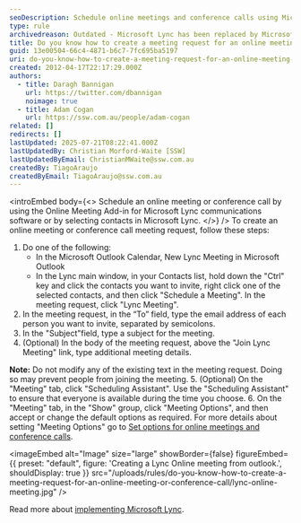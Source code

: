```yaml
---
seoDescription: Schedule online meetings and conference calls using Microsoft Lync or Outlook with ease.
type: rule
archivedreason: Outdated - Microsoft Lync has been replaced by Microsoft Teams. See https://www.ssw.com.au/rules/rules-to-better-microsoft-teams/
title: Do you know how to create a meeting request for an online meeting or conference call?
guid: 13e00504-66c4-4871-b6c7-7fc695ba5197
uri: do-you-know-how-to-create-a-meeting-request-for-an-online-meeting-or-conference-call
created: 2012-04-17T22:17:29.000Z
authors:
  - title: Daragh Bannigan
    url: https://twitter.com/dbannigan
    noimage: true
  - title: Adam Cogan
    url: https://ssw.com.au/people/adam-cogan
related: []
redirects: []
lastUpdated: 2025-07-21T08:22:41.000Z
lastUpdatedBy: Christian Morford-Waite [SSW]
lastUpdatedByEmail: ChristianMWaite@ssw.com.au
createdBy: TiagoAraujo
createdByEmail: TiagoAraujo@ssw.com.au
---
```


<introEmbed
  body={<>
Schedule an online meeting or conference call by using the Online Meeting Add-in for Microsoft Lync communications software or by selecting contacts in Microsoft Lync.
  </>}
/>
To create an online meeting or conference call meeting request, follow these steps:

1. Do one of the following:
   * In the Microsoft Outlook Calendar, New Lync Meeting in Microsoft Outlook
   * In the Lync main window, in your Contacts list, hold down the "Ctrl" key and click the contacts you want to invite, right click one of the selected contacts, and then click "Schedule a Meeting". In the meeting request, click "Lync Meeting".
2. In the meeting request, in the “To” field, type the email address of each person you want to invite, separated by semicolons.
3. In the "Subject"field, type a subject for the meeting.
4. (Optional) In the body of the meeting request, above the "Join Lync Meeting" link, type additional meeting details.

**Note:** Do not modify any of the existing text in the meeting request. Doing so may prevent people from joining the meeting. 5. (Optional) On the "Meeting" tab, click "Scheduling Assistant". Use the "Scheduling Assistant" to ensure that everyone is available during the time you choose. 6. On the "Meeting" tab, in the "Show" group, click "Meeting Options", and then accept or change the default options as required. For more details about setting "Meeting Options" go to
[Set options for online meetings and conference calls](http://office.microsoft.com/en-us/communicator-help/set-options-for-online-meetings-and-conference-calls-HA102000107.aspx?CTT=5&origin=HA101990914).


<imageEmbed
  alt="Image"
  size="large"
  showBorder={false}
  figureEmbed={{
    preset: "default",
    figure: 'Creating a Lync Online meeting from outlook.',
    shouldDisplay: true
  }}
  src="/uploads/rules/do-you-know-how-to-create-a-meeting-request-for-an-online-meeting-or-conference-call/lync-online-meeting.jpg"
/>

Read more about [implementing Microsoft Lync](http://www.ssw.com.au/ssw/Consulting/Lync.aspx).
